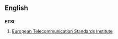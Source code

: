 {{see|etsi}}

==English==

==={{abbreviation}}===
'''ETSI'''

# [[w:European Telecommunication Standards Institute|European Telecommunication Standards Institute]]